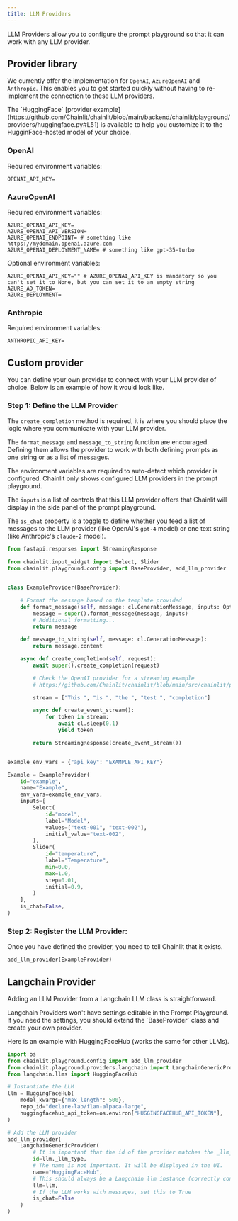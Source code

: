 ```yaml
---
title: LLM Providers
---
```


LLM Providers allow you to configure the prompt playground so that it can work with any LLM provider.

## Provider library

We currently offer the implementation for `OpenAI`, `AzureOpenAI` and `Anthropic`. This enables you to get started quickly without having to re-implement the connection to these LLM providers.

<Note>
  The `HuggingFace` [provider
  example](https://github.com/Chainlit/chainlit/blob/main/backend/chainlit/playground/providers/huggingface.py#L51)
  is available to help you customize it to the HugginFace-hosted model of your
  choice.
</Note>

### OpenAI

Required environment variables:

```shell
OPENAI_API_KEY=
```

### AzureOpenAI

Required environment variables:

```shell
AZURE_OPENAI_API_KEY=
AZURE_OPENAI_API_VERSION=
AZURE_OPENAI_ENDPOINT= # something like https://mydomain.openai.azure.com
AZURE_OPENAI_DEPLOYMENT_NAME= # something like gpt-35-turbo
```

Optional environment variables:

```shell
AZURE_OPENAI_API_KEY="" # AZURE_OPENAI_API_KEY is mandatory so you can't set it to None, but you can set it to an empty string
AZURE_AD_TOKEN=
AZURE_DEPLOYMENT=
```

### Anthropic

Required environment variables:

```shell
ANTHROPIC_API_KEY=
```

## Custom provider

You can define your own provider to connect with your LLM provider of choice. Below is an example of how it would look like.

### Step 1: Define the LLM Provider

The `create_completion` method is required, it is where you should place the logic where you communicate with your LLM provider.

The `format_message` and `message_to_string` function are encouraged. Defining them allows the provider to work with both defining prompts as one string or as a list of messages.

The environment variables are required to auto-detect which provider is configured. Chainlit only shows configured LLM providers in the prompt playground.

The `inputs` is a list of controls that this LLM provider offers that Chainlit will display in the side panel of the prompt playground.

The `is_chat` property is a toggle to define whether you feed a list of messages to the LLM provider (like OpenAI's `gpt-4` model) or one text string (like Anthropic's `claude-2` model).

```python
from fastapi.responses import StreamingResponse

from chainlit.input_widget import Select, Slider
from chainlit.playground.config import BaseProvider, add_llm_provider


class ExampleProvider(BaseProvider):

    # Format the message based on the template provided
    def format_message(self, message: cl.GenerationMessage, inputs: Optional[Dict]):
        message = super().format_message(message, inputs)
        # Additional formatting...
        return message

    def message_to_string(self, message: cl.GenerationMessage):
        return message.content

    async def create_completion(self, request):
        await super().create_completion(request)

        # Check the OpenAI provider for a streaming example
        # https://github.com/Chainlit/chainlit/blob/main/src/chainlit/playground/providers/openai.py#L174

        stream = ["This ", "is ", "the ", "test ", "completion"]

        async def create_event_stream():
            for token in stream:
                await cl.sleep(0.1)
                yield token

        return StreamingResponse(create_event_stream())


example_env_vars = {"api_key": "EXAMPLE_API_KEY"}

Example = ExampleProvider(
    id="example",
    name="Example",
    env_vars=example_env_vars,
    inputs=[
        Select(
            id="model",
            label="Model",
            values=["text-001", "text-002"],
            initial_value="text-002",
        ),
        Slider(
            id="temperature",
            label="Temperature",
            min=0.0,
            max=1.0,
            step=0.01,
            initial=0.9,
        )
    ],
    is_chat=False,
)
```

### Step 2: Register the LLM Provider:

Once you have defined the provider, you need to tell Chainlit that it exists.

```py
add_llm_provider(ExampleProvider)
```

## Langchain Provider

Adding an LLM Provider from a Langchain LLM class is straightforward.

<Warning>
  Langchain Providers won't have settings editable in the Prompt Playground. If
  you need the settings, you should extend the `BaseProvider` class and create
  your own provider.
</Warning>

Here is an example with HuggingFaceHub (works the same for other LLMs).

```py
import os
from chainlit.playground.config import add_llm_provider
from chainlit.playground.providers.langchain import LangchainGenericProvider
from langchain.llms import HuggingFaceHub

# Instantiate the LLM
llm = HuggingFaceHub(
    model_kwargs={"max_length": 500},
    repo_id="declare-lab/flan-alpaca-large",
    huggingfacehub_api_token=os.environ["HUGGINGFACEHUB_API_TOKEN"],
)

# Add the LLM provider
add_llm_provider(
    LangchainGenericProvider(
        # It is important that the id of the provider matches the _llm_type
        id=llm._llm_type,
        # The name is not important. It will be displayed in the UI.
        name="HuggingFaceHub",
        # This should always be a Langchain llm instance (correctly configured)
        llm=llm,
        # If the LLM works with messages, set this to True
        is_chat=False
    )
)
```
